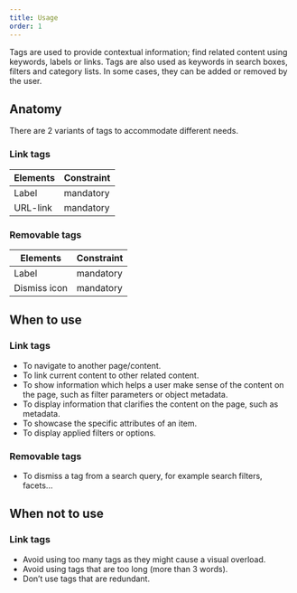 ```yaml
---
title: Usage
order: 1
---
```



<Paragraph size="lead">
  Tags are used to provide contextual information; find related content using
  keywords, labels or links. Tags are also used as keywords in search boxes,
  filters and category lists. In some cases, they can be added or removed by the
  user.
</Paragraph>

## Anatomy

There are 2 variants of tags to accommodate different needs.

### Link tags

| Elements | Constraint |
| -------- | ---------- |
| Label    | mandatory  |
| URL-link | mandatory  |

### Removable tags

| Elements     | Constraint |
| ------------ | ---------- |
| Label        | mandatory  |
| Dismiss icon | mandatory  |

## When to use

### Link tags

- To navigate to another page/content.
- To link current content to other related content.
- To show information which helps a user make sense of the content on the page, such as filter parameters or object metadata.
- To display information that clarifies the content on the page, such as metadata.
- To showcase the specific attributes of an item.
- To display applied filters or options.

### Removable tags

- To dismiss a tag from a search query, for example search filters, facets...

## When not to use

### Link tags

- Avoid using too many tags as they might cause a visual overload.
- Avoid using tags that are too long (more than 3 words).
- Don’t use tags that are redundant.

